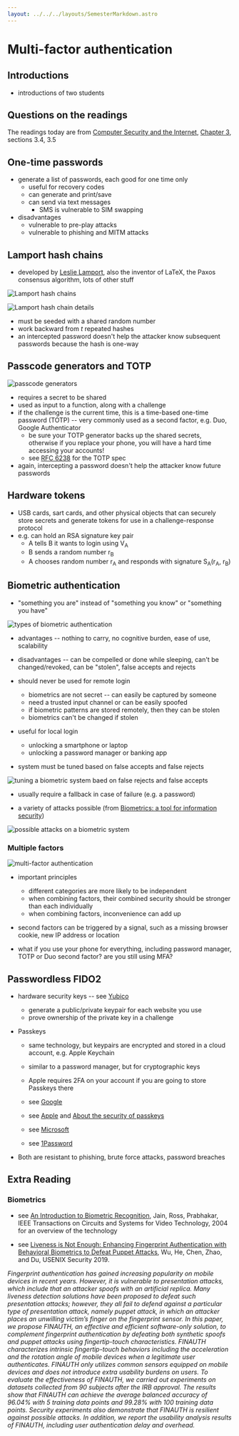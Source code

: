 ```yaml
---
layout: ../../../layouts/SemesterMarkdown.astro
---
```


# Multi-factor authentication

## Introductions

- introductions of two students

## Questions on the readings

The readings today are from
[Computer Security and the Internet](https://people.scs.carleton.ca/~paulv/toolsjewels.html),
[Chapter 3](https://people.scs.carleton.ca/~paulv/toolsjewels/TJrev1/ch3-rev1.pdf),
sections 3.4, 3.5

## One-time passwords

- generate a list of passwords, each good for one time only
  - useful for recovery codes
  - can generate and print/save
  - can send via text messages
    - SMS is vulnerable to SIM swapping
- disadvantages
  - vulnerable to pre-play attacks
  - vulnerable to phishing and MITM attacks

## Lamport hash chains

- developed by [Leslie Lamport](https://en.wikipedia.org/wiki/Leslie_Lamport),
  also the inventor of LaTeX, the Paxos consensus algorithm, lots of other stuff

![Lamport hash chains](/images/security-book/figure-3.3.png)

![Lamport hash chain details](/images/security-book/equation-3.4.png)

- must be seeded with a shared random number
- work backward from _t_ repeated hashes
- an intercepted password doesn't help the attacker know subsequent passwords
  because the hash is one-way

## Passcode generators and TOTP

![passcode generators](/images/security-book/figure-3.4.png)

- requires a secret to be shared
- used as input to a function, along with a challenge
- if the challenge is the current time, this is a time-based one-time password
  (TOTP) -- very commonly used as a second factor, e.g. Duo, Google
  Authenticator
  - be sure your TOTP generator backs up the shared secrets, otherwise if you
    replace your phone, you will have a hard time accessing your accounts!
  - see [RFC 6238](https://datatracker.ietf.org/doc/html/rfc6238) for the TOTP
    spec
- again, intercepting a password doesn't help the attacker know future passwords

## Hardware tokens

- USB cards, sart cards, and other physical objects that can securely store
  secrets and generate tokens for use in a challenge-response protocol
- e.g. can hold an RSA signature key pair
  - A tells B it wants to login using V<sub>A</sub>
  - B sends a random number r<sub>B</sub>
  - A chooses random number r<sub>A</sub> and responds with signature
    S<sub>A</sub>(r<sub>A</sub>, r<sub>B</sub>)

## Biometric authentication

- "something you are" instead of "something you know" or "something you have"

![types of biometric authentication](/images/security-book/table-3.2.png)

- advantages -- nothing to carry, no cognitive burden, ease of use, scalability
- disadvantages -- can be compelled or done while sleeping, can't be
  changed/revoked, can be "stolen", false accepts and rejects

- should never be used for remote login
  - biometrics are not secret -- can easily be captured by someone
  - need a trusted input channel or can be easily spoofed
  - if biometric patterns are stored remotely, then they can be stolen
  - biometrics can't be changed if stolen
- useful for local login
  - unlocking a smartphone or laptop
  - unlocking a password manager or banking app
- system must be tuned based on false accepts and false rejects

![tuning a biometric system baed on false rejects and false accepts](/images/security-book/figure-3.6.png)

- usually require a fallback in case of failure (e.g. a password)

- a variety of attacks possible (from
  [Biometrics: a tool for information security](https://ieeexplore.ieee.org/document/1634356))

![possible attacks on a biometric system](/images/notes/jain-figure9.png)

### Multiple factors

![multi-factor authentication](/images/security-book/figure-3.5.png)

- important principles

  - different categories are more likely to be independent
  - when combining factors, their combined security should be stronger than each
    individually
  - when combining factors, inconvenience can add up

- second factors can be triggered by a signal, such as a missing browser cookie,
  new IP address or location

- what if you use your phone for everything, including password manager, TOTP or
  Duo second factor? are you still using MFA?

## Passwordless FIDO2

- hardware security keys -- see [Yubico](https://www.yubico.com)

  - generate a public/private keypair for each website you use
  - prove ownership of the private key in a challenge

- Passkeys

  - same technology, but keypairs are encrypted and stored in a cloud account,
    e.g. Apple Keychain
  - similar to a password manager, but for cryptographic keys
  - Apple requires 2FA on your account if you are going to store Passkeys there

  - see [Google](https://safety.google/authentication/passkey/)
  - see [Apple](https://developer.apple.com/passkeys/) and
    [About the security of passkeys](https://support.apple.com/en-us/102195)
  - see
    [Microsoft](https://support.microsoft.com/en-us/windows/passkeys-in-windows-301c8944-5ea2-452b-9886-97e4d2ef4422)
  - see [1Password](https://1password.com/product/passkeys)

- Both are resistant to phishing, brute force attacks, password breaches

## Extra Reading

### Biometrics

- see
  [An Introduction to Biometric Recognition](https://ieeexplore.ieee.org/stamp/stamp.jsp?arnumber=1262027),
  Jain, Ross, Prabhakar, IEEE Transactions on Circuits and Systems for Video
  Technology, 2004 for an overview of the technology

- see
  [Liveness is Not Enough: Enhancing Fingerprint Authentication with Behavioral Biometrics to Defeat Puppet Attacks](https://www.usenix.org/system/files/sec20-wu.pdf),
  Wu, He, Chen, Zhao, and Du, USENIX Security 2019.

_Fingerprint authentication has gained increasing popularity on mobile devices
in recent years. However, it is vulnerable to presentation attacks, which
include that an attacker spoofs with an artificial replica. Many liveness
detection solutions have been proposed to defeat such presentation attacks;
however, they all fail to defend against a particular type of presentation
attack, namely puppet attack, in which an attacker places an unwilling victim’s
finger on the fingerprint sensor. In this paper, we propose FINAUTH, an
effective and efficient software-only solution, to complement fingerprint
authentication by defeating both synthetic spoofs and puppet attacks using
fingertip-touch characteristics. FINAUTH characterizes intrinsic fingertip-touch
behaviors including the acceleration and the rotation angle of mobile devices
when a legitimate user authenticates. FINAUTH only utilizes common sensors
equipped on mobile devices and does not introduce extra usability burdens on
users. To evaluate the effectiveness of FINAUTH, we carried out experiments on
datasets collected from 90 subjects after the IRB approval. The results show
that FINAUTH can achieve the average balanced accuracy of 96.04% with 5 training
data points and 99.28% with 100 training data points. Security experiments also
demonstrate that FINAUTH is resilient against possible attacks. In addition, we
report the usability analysis results of FINAUTH, including user authentication
delay and overhead._
